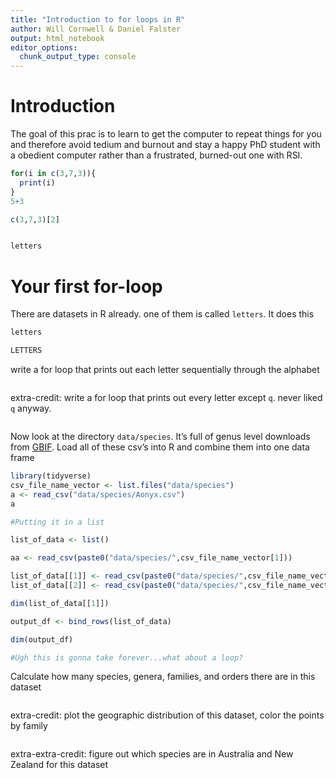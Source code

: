 ```yaml
---
title: "Introduction to for loops in R"
author: Will Cornwell & Daniel Falster
output: html_notebook
editor_options: 
  chunk_output_type: console
---
```


# Introduction

The goal of this prac is to learn to get the computer to repeat things for you and therefore avoid tedium and burnout and stay a happy PhD student with a obedient computer rather than a frustrated, burned-out one with RSI. 

```r
for(i in c(3,7,3)){
  print(i)
}
5+3

c(3,7,3)[2]


letters
```



# Your first for-loop

There are datasets in R already.  one of them is called `letters`.  It does this


```r
letters

LETTERS
```

write a for loop that prints out each letter sequentially through the alphabet

```r

```

extra-credit: write a for loop that prints out every letter except `q`.  never liked `q` anyway.  

```r

```

Now look at the directory `data/species`.  It's full of genus level downloads from [GBIF](https://www.gbif.org).   Load all of these csv's into R and combine them into one data frame

```r
library(tidyverse)
csv_file_name_vector <- list.files("data/species")
a <- read_csv("data/species/Aonyx.csv")
a

#Putting it in a list

list_of_data <- list()

aa <- read_csv(paste0("data/species/",csv_file_name_vector[1]))

list_of_data[[1]] <- read_csv(paste0("data/species/",csv_file_name_vector[1]))
list_of_data[[2]] <- read_csv(paste0("data/species/",csv_file_name_vector[2]))

dim(list_of_data[[1]])

output_df <- bind_rows(list_of_data)

dim(output_df)

#Ugh this is gonna take forever...what about a loop?

```

Calculate how many species, genera, families, and orders there are in this dataset

```r

```


extra-credit: plot the geographic distribution of this dataset, color the points by family

```r

```

extra-extra-credit: figure out which species are in Australia and New Zealand for this dataset

```r

```
